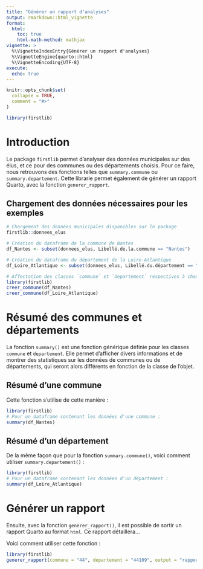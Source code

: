 ```yaml
---
title: "Générer un rapport d'analyses"
output: rmarkdown::html_vignette
format: 
  html:
    toc: true
    html-math-method: mathjax
vignette: >
  %\VignetteIndexEntry{Générer un rapport d'analyses}
  %\VignetteEngine{quarto::html}
  %\VignetteEncoding{UTF-8}
execute:
  echo: true
---
```


```r
knitr::opts_chunk$set(
  collapse = TRUE,
  comment = "#>"
)
```

```r
library(firstlib)
```

# Introduction

Le package `firstlib` permet d’analyser des données municipales sur des élus, et ce pour des communes ou des départements choisis. Pour ce faire, nous retrouvons des fonctions telles que `summary.commune` ou
`summary.departement`. Cette librarie permet également de générer un rapport Quarto, avec la fonction `generer_rapport`.

## Chargement des données nécessaires pour les exemples

```r
# Chargement des données municipales disponibles sur le package
firstlib::donnees_elus

# Création du dataframe de la commune de Nantes
df_Nantes <- subset(donnees_elus, Libellé.de.la.commune == "Nantes")

# Création du dataframe du département de la Loire-Atlantique
df_Loire_Atlantique <- subset(donnees_elus, Libellé.du.département == "Loire-Atlantique")

# Affectation des classes `commune` et `departement` respectives à chaque dataframe
library(firstlib)
creer_commune(df_Nantes)
creer_commune(df_Loire_Atlantique)
```

# Résumé des communes et départements

La fonction `summary()` est une fonction générique définie pour les classes `commune` et `departement`. Elle permet d'afficher divers informations et de montrer des statistiques sur les données de communes ou de départements, qui seront alors différents en fonction de la classe de l'objet. 

## Résumé d'une commune

Cette fonction s'utilise de cette manière : 

```r
library(firstlib)
# Pour un dataframe contenant les données d'une commune :
summary(df_Nantes)  
```

## Résumé d'un département

De la même façon que pour la fonction `summary.commune()`, voici comment utiliser `summary.departement()` :

```r
library(firstlib)
# Pour un dataframe contenant les données d'un département :
summary(df_Loire_Atlantique)  
```

# Générer un rapport

Ensuite, avec la fonction `generer_rapport()`, il est possible de sortir un rapport Quarto au format `html`. Ce rapport détaillera...

Voici comment utiliser cette fonction : 

```r
library(firstlib)
generer_rapport(commune = "44", departement = "44109", output = "rapport_nantes.html")
```

